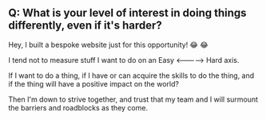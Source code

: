 ## Q: What is your level of interest in doing things differently, even if it's harder?

Hey, I built a bespoke website just for this opportunity! :joy: :joy:

I tend not to measure stuff I want to do on an Easy <-----> Hard axis.

If I want to do a thing, if I have or can acquire the skills to do the thing, and if the thing will have a positive impact on the world?

Then I'm down to strive together, and trust that my team and I will surmount the barriers and roadblocks as they come.
